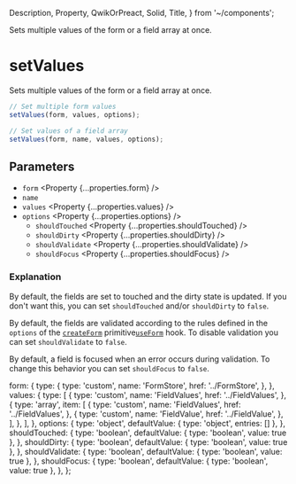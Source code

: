   Description,
  Property,
  QwikOrPreact,
  Solid,
  Title,
} from '~/components';

<Title>setValues</Title>
<Description>
  Sets multiple values of the form or a field array at once.
</Description>

# setValues

Sets multiple values of the form or a field array at once.

```ts
// Set multiple form values
setValues(form, values, options);

// Set values of a field array
setValues(form, name, values, options);
```

## Parameters

- `form` <Property {...properties.form} />
- `name` <Property type="string" />
- `values` <Property {...properties.values} />
- `options` <Property {...properties.options} />
  - `shouldTouched` <Property {...properties.shouldTouched} />
  - `shouldDirty` <Property {...properties.shouldDirty} />
  - `shouldValidate` <Property {...properties.shouldValidate} />
  - `shouldFocus` <Property {...properties.shouldFocus} />

### Explanation

By default, the fields are set to touched and the dirty state is updated. If you don't want this, you can set `shouldTouched` and/or `shouldDirty` to `false`.

By default, the fields are validated according to the rules defined in the `options` of the <Solid><A href="../createForm">`createForm`</A> primitive</Solid><QwikOrPreact><A href="../useForm">`useForm`</A> hook</QwikOrPreact>. To disable validation you can set `shouldValidate` to `false`.

By default, a field is focused when an error occurs during validation. To change this behavior you can set `shouldFocus` to `false`.

  form: {
    type: {
      type: 'custom',
      name: 'FormStore',
      href: '../FormStore',
    },
  },
  values: {
    type: [
      {
        type: 'custom',
        name: 'FieldValues',
        href: '../FieldValues',
      },
      {
        type: 'array',
        item: [
          {
            type: 'custom',
            name: 'FieldValues',
            href: '../FieldValues',
          },
          {
            type: 'custom',
            name: 'FieldValue',
            href: '../FieldValue',
          },
        ],
      },
    ],
  },
  options: {
    type: 'object',
    defaultValue: { type: 'object', entries: [] },
  },
  shouldTouched: {
    type: 'boolean',
    defaultValue: { type: 'boolean', value: true },
  },
  shouldDirty: {
    type: 'boolean',
    defaultValue: { type: 'boolean', value: true },
  },
  shouldValidate: {
    type: 'boolean',
    defaultValue: { type: 'boolean', value: true },
  },
  shouldFocus: {
    type: 'boolean',
    defaultValue: { type: 'boolean', value: true },
  },
};

